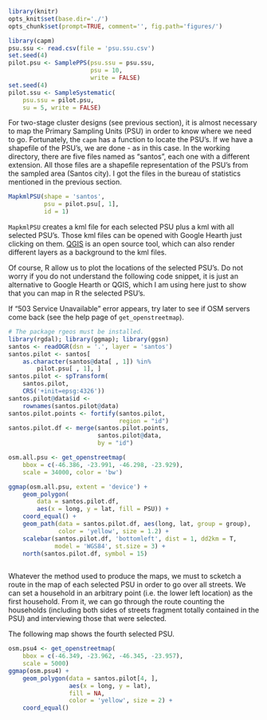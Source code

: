 ```r
library(knitr)
opts_knit$set(base.dir='./')
opts_chunk$set(prompt=TRUE, comment='', fig.path='figures/')
```

```r
library(capm)
psu.ssu <- read.csv(file = 'psu.ssu.csv')
set.seed(4)
pilot.psu <- SamplePPS(psu.ssu = psu.ssu,
                       psu = 10,
                       write = FALSE)
set.seed(4)
pilot.ssu <- SampleSystematic(
    psu.ssu = pilot.psu,
    su = 5, write = FALSE)
```

For two-stage cluster designs (see previous section), it is almost necessary to map the Primary Sampling Units (PSU) in order to know where we need to go. Fortunately, the `capm` has a function to locate the PSU's. If we have a shapefile of the PSU's, we are done - as in this case. In the working directory, there are five files named as "santos", each one with a different extension. All those files are a shapefile representation of the PSU's from the sampled area (Santos city). I got the files in the bureau of statistics mentioned in the previous section.  

```r
MapkmlPSU(shape = 'santos',
          psu = pilot.psu[, 1],
          id = 1)
```

`MapkmlPSU` creates a kml file for each selected PSU plus a kml with all selected PSU's. Those kml files can be opened with Google Hearth just clicking on them. [QGIS](http://qgis.org) is an open source tool, which can also render different layers as a background to the kml files. 

Of course, R allow us to plot the locations of the selected PSU's. Do not worry if you do not understand the following code snippet, it is just an alternative to Google Hearth or QGIS, which I am using here just to show that you can map in R the selected PSU's.

If "503 Service Unavailable" error appears, try later to see if OSM servers come back (see the help page of `get_openstreetmap`).

```r
# The package rgeos must be installed.
library(rgdal); library(ggmap); library(ggsn)
santos <- readOGR(dsn = '.', layer = 'santos')
santos.pilot <- santos[
    as.character(santos@data[ , 1]) %in%
        pilot.psu[ , 1], ]
santos.pilot <- spTransform(
    santos.pilot,
    CRS('+init=epsg:4326'))
santos.pilot@data$id <-
    rownames(santos.pilot@data)
santos.pilot.points <- fortify(santos.pilot,
                               region = "id")
santos.pilot.df <- merge(santos.pilot.points,
                         santos.pilot@data,
                         by = "id")

osm.all.psu <- get_openstreetmap(
    bbox = c(-46.386, -23.991, -46.298, -23.929),
    scale = 34000, color = 'bw')

ggmap(osm.all.psu, extent = 'device') + 
    geom_polygon(
        data = santos.pilot.df,
        aes(x = long, y = lat, fill = PSU)) +
    coord_equal() +
    geom_path(data = santos.pilot.df, aes(long, lat, group = group),
              color = 'yellow', size = 1.2) +
    scalebar(santos.pilot.df, 'bottomleft', dist = 1, dd2km = T,
             model = 'WGS84', st.size = 3) +
    north(santos.pilot.df, symbol = 15)
    
```

Whatever the method used to produce the maps, we must to scketch a route in the map of each selected PSU in order to go over all streets. We can set a household in an arbitrary point (i.e. the lower left location) as the first household. From it, we can go through the route counting the households (including both sides of streets fragment totally contained in the PSU) and interviewing those that were selected.  

The following map shows the fourth selected PSU.

```r
osm.psu4 <- get_openstreetmap(
    bbox = c(-46.349, -23.962, -46.345, -23.957),
    scale = 5000)
ggmap(osm.psu4) +
    geom_polygon(data = santos.pilot[4, ],
                 aes(x = long, y = lat),
                 fill = NA,
                 color = 'yellow', size = 2) +
    coord_equal()
```

